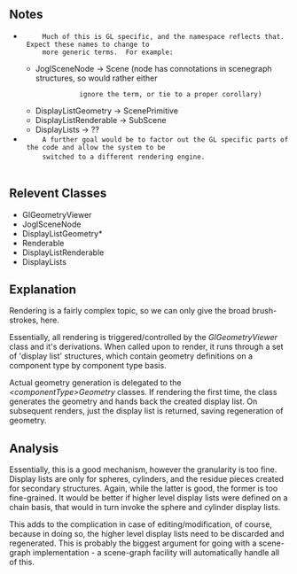 ==Notes==
  <ul class="preface">
    <li>
      Much of this is GL specific, and the namespace reflects that.  Expect these names to change to
      more generic terms.  For example:
      <ul>
        <li>JoglSceneNode -> Scene (node has connotations in scenegraph structures, so would rather either
            ignore the term, or tie to a proper corollary)</li>
        <li>DisplayListGeometry -> ScenePrimitive</li>
        <li>DisplayListRenderable -> SubScene</li>
        <li>DisplayLists -> ??</li>
      </ul>
    </li>
    <li>
      A further goal would be to factor out the GL specific parts of the code and allow the system to be
      switched to a different rendering engine.
    </li>
  </ul>
==Relevent Classes==
  <ul class="relevent-classes">
    <li>GlGeometryViewer</li>
    <li>JoglSceneNode</li>
    <li>DisplayListGeometry*</li>
    <li>Renderable</li>
    <li>DisplayListRenderable</li>
    <li>DisplayLists</li>
  </ul>
==Explanation==
Rendering is a fairly complex topic, so we can only give the broad brush-strokes, here.

Essentially, all rendering is triggered/controlled by the ''GlGeometryViewer'' class and it's derivations.  When called upon to render, it runs through a set of 'display list' structures, which contain geometry definitions on a component type by component type basis.

Actual geometry generation is delegated to the ''&lt;componentType&gt;Geometry'' classes.  If rendering the first time, the class generates the geometry and hands back the created display list.  On subsequent renders, just the display list is returned, saving regeneration of geometry.

==Analysis==
Essentially, this is a good mechanism, however the granularity is too fine.  Display lists are only for spheres, cylinders, and the residue pieces created for secondary structures.  Again, while the latter is good, the former is too fine-grained.  It would be better if higher level display lists were defined on a chain basis, that would in turn invoke the sphere and cylinder display lists.

This adds to the complication in case of editing/modification, of course, because in doing so, the higher level display lists need to be discarded and regenerated.  This is probably the biggest argument for going with a scene-graph implementation - a scene-graph facility will automatically handle all of this.